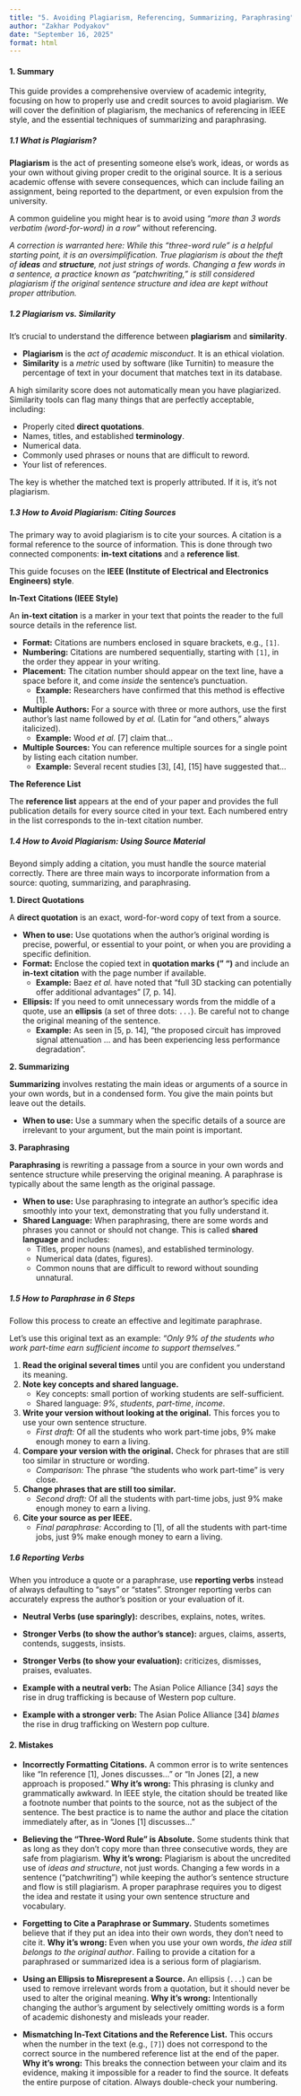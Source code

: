 ```yaml
---
title: "5. Avoiding Plagiarism, Referencing, Summarizing, Paraphrasing"
author: "Zakhar Podyakov"
date: "September 16, 2025"
format: html
---
```


#### 1. Summary

This guide provides a comprehensive overview of academic integrity, focusing on how to properly use and credit sources to avoid plagiarism. We will cover the definition of plagiarism, the mechanics of referencing in IEEE style, and the essential techniques of summarizing and paraphrasing.

##### 1.1 What is Plagiarism?

**Plagiarism** is the act of presenting someone else's work, ideas, or words as your own without giving proper credit to the original source. It is a serious academic offense with severe consequences, which can include failing an assignment, being reported to the department, or even expulsion from the university.

A common guideline you might hear is to avoid using *"more than 3 words verbatim (word-for-word) in a row"* without referencing.

*A correction is warranted here: While this "three-word rule" is a helpful starting point, it is an oversimplification. True plagiarism is about the theft of **ideas** and **structure**, not just strings of words. Changing a few words in a sentence, a practice known as "patchwriting," is still considered plagiarism if the original sentence structure and idea are kept without proper attribution.*

##### 1.2 Plagiarism vs. Similarity

It's crucial to understand the difference between **plagiarism** and **similarity**.

*   **Plagiarism** is the *act of academic misconduct*. It is an ethical violation.
*   **Similarity** is a *metric* used by software (like Turnitin) to measure the percentage of text in your document that matches text in its database.

A high similarity score does not automatically mean you have plagiarized. Similarity tools can flag many things that are perfectly acceptable, including:

*   Properly cited **direct quotations**.
*   Names, titles, and established **terminology**.
*   Numerical data.
*   Commonly used phrases or nouns that are difficult to reword.
*   Your list of references.

The key is whether the matched text is properly attributed. If it is, it's not plagiarism.

##### 1.3 How to Avoid Plagiarism: Citing Sources

The primary way to avoid plagiarism is to cite your sources. A citation is a formal reference to the source of information. This is done through two connected components: **in-text citations** and a **reference list**.

This guide focuses on the **IEEE (Institute of Electrical and Electronics Engineers) style**.

**In-Text Citations (IEEE Style)**

An **in-text citation** is a marker in your text that points the reader to the full source details in the reference list.

*   **Format:** Citations are numbers enclosed in square brackets, e.g., `[1]`.
*   **Numbering:** Citations are numbered sequentially, starting with `[1]`, in the order they appear in your writing.
*   **Placement:** The citation number should appear on the text line, have a space before it, and come *inside* the sentence's punctuation.
    *   **Example:** Researchers have confirmed that this method is effective [1].
*   **Multiple Authors:** For a source with three or more authors, use the first author's last name followed by *et al.* (Latin for "and others," always italicized).
    *   **Example:** Wood *et al.* [7] claim that...
*   **Multiple Sources:** You can reference multiple sources for a single point by listing each citation number.
    *   **Example:** Several recent studies [3], [4], [15] have suggested that...

**The Reference List**

The **reference list** appears at the end of your paper and provides the full publication details for every source cited in your text. Each numbered entry in the list corresponds to the in-text citation number.

##### 1.4 How to Avoid Plagiarism: Using Source Material

Beyond simply adding a citation, you must handle the source material correctly. There are three main ways to incorporate information from a source: quoting, summarizing, and paraphrasing.

**1. Direct Quotations**

A **direct quotation** is an exact, word-for-word copy of text from a source.

*   **When to use:** Use quotations when the author's original wording is precise, powerful, or essential to your point, or when you are providing a specific definition.
*   **Format:** Enclose the copied text in **quotation marks (" ")** and include an **in-text citation** with the page number if available.
    *   **Example:** Baez *et al.* have noted that "full 3D stacking can potentially offer additional advantages" [7, p. 14].
*   **Ellipsis:** If you need to omit unnecessary words from the middle of a quote, use an **ellipsis** (a set of three dots: `...`). Be careful not to change the original meaning of the sentence.
    *   **Example:** As seen in [5, p. 14], "the proposed circuit has improved signal attenuation ... and has been experiencing less performance degradation".

**2. Summarizing**

**Summarizing** involves restating the main ideas or arguments of a source in your own words, but in a condensed form. You give the main points but leave out the details.

*   **When to use:** Use a summary when the specific details of a source are irrelevant to your argument, but the main point is important.

**3. Paraphrasing**

**Paraphrasing** is rewriting a passage from a source in your own words and sentence structure while preserving the original meaning. A paraphrase is typically about the same length as the original passage.

*   **When to use:** Use paraphrasing to integrate an author's specific idea smoothly into your text, demonstrating that you fully understand it.
*   **Shared Language:** When paraphrasing, there are some words and phrases you cannot or should not change. This is called **shared language** and includes:
    *   Titles, proper nouns (names), and established terminology.
    *   Numerical data (dates, figures).
    *   Common nouns that are difficult to reword without sounding unnatural.

##### 1.5 How to Paraphrase in 6 Steps

Follow this process to create an effective and legitimate paraphrase.

Let's use this original text as an example: *"Only 9% of the students who work part-time earn sufficient income to support themselves."*

1.  **Read the original several times** until you are confident you understand its meaning.
2.  **Note key concepts and shared language.**
    *   Key concepts: small portion of working students are self-sufficient.
    *   Shared language: *9%*, *students*, *part-time*, *income*.
3.  **Write your version without looking at the original.** This forces you to use your own sentence structure.
    *   *First draft:* Of all the students who work part-time jobs, 9% make enough money to earn a living.
4.  **Compare your version with the original.** Check for phrases that are still too similar in structure or wording.
    *   *Comparison:* The phrase "the students who work part-time" is very close.
5.  **Change phrases that are still too similar.**
    *   *Second draft:* Of all the students with part-time jobs, just 9% make enough money to earn a living.
6.  **Cite your source as per IEEE.**
    *   *Final paraphrase:* According to [1], of all the students with part-time jobs, just 9% make enough money to earn a living.

##### 1.6 Reporting Verbs

When you introduce a quote or a paraphrase, use **reporting verbs** instead of always defaulting to "says" or "states". Stronger reporting verbs can accurately express the author's position or your evaluation of it.

*   **Neutral Verbs (use sparingly):** describes, explains, notes, writes.
*   **Stronger Verbs (to show the author's stance):** argues, claims, asserts, contends, suggests, insists.
*   **Stronger Verbs (to show your evaluation):** criticizes, dismisses, praises, evaluates.

*   **Example with a neutral verb:** The Asian Police Alliance [34] *says* the rise in drug trafficking is because of Western pop culture.
*   **Example with a stronger verb:** The Asian Police Alliance [34] *blames* the rise in drug trafficking on Western pop culture.

#### 2. Mistakes

*   **Incorrectly Formatting Citations.** A common error is to write sentences like "In reference [1], Jones discusses..." or "In Jones [2], a new approach is proposed." **Why it's wrong:** This phrasing is clunky and grammatically awkward. In IEEE style, the citation should be treated like a footnote number that points to the source, not as the subject of the sentence. The best practice is to name the author and place the citation immediately after, as in "Jones [1] discusses..."

*   **Believing the "Three-Word Rule" is Absolute.** Some students think that as long as they don't copy more than three consecutive words, they are safe from plagiarism. **Why it's wrong:** Plagiarism is about the uncredited use of *ideas and structure*, not just words. Changing a few words in a sentence ("patchwriting") while keeping the author's sentence structure and flow is still plagiarism. A proper paraphrase requires you to digest the idea and restate it using your own sentence structure and vocabulary.

*   **Forgetting to Cite a Paraphrase or Summary.** Students sometimes believe that if they put an idea into their own words, they don't need to cite it. **Why it's wrong:** Even when you use your own words, *the idea still belongs to the original author*. Failing to provide a citation for a paraphrased or summarized idea is a serious form of plagiarism.

*   **Using an Ellipsis to Misrepresent a Source.** An ellipsis (`...`) can be used to remove irrelevant words from a quotation, but it should never be used to alter the original meaning. **Why it's wrong:** Intentionally changing the author's argument by selectively omitting words is a form of academic dishonesty and misleads your reader.

*   **Mismatching In-Text Citations and the Reference List.** This occurs when the number in the text (e.g., `[7]`) does not correspond to the correct source in the numbered reference list at the end of the paper. **Why it's wrong:** This breaks the connection between your claim and its evidence, making it impossible for a reader to find the source. It defeats the entire purpose of citation. Always double-check your numbering.